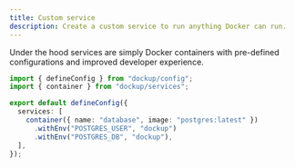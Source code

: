 ```yaml
---
title: Custom service
description: Create a custom service to run anything Docker can run.
---
```


Under the hood services are simply Docker containers with pre-defined configurations and improved developer experience.

```ts title="dockup.config.ts"
import { defineConfig } from "dockup/config";
import { container } from "dockup/services";

export default defineConfig({
  services: [
    container({ name: "database", image: "postgres:latest" })
      .withEnv("POSTGRES_USER", "dockup")
      .withEnv("POSTGRES_DB", "dockup"),
  ],
});
```

